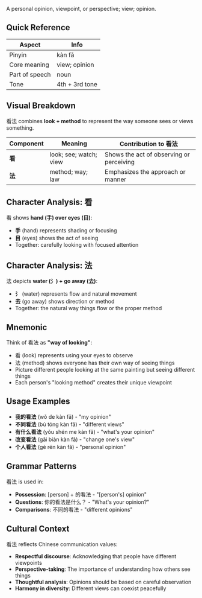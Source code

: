 A personal opinion, viewpoint, or perspective; view; opinion.

## Quick Reference

| Aspect         | Info                 |
| -------------- | -------------------- |
| Pinyin         | kàn fǎ               |
| Core meaning   | view; opinion        |
| Part of speech | noun                 |
| Tone           | 4th + 3rd tone       |

## Visual Breakdown

看法 combines **look + method** to represent the way someone sees or views something.

| Component | Meaning                     | Contribution to 看法                     |
| --------- | --------------------------- | --------------------------------------- |
| **看**    | look; see; watch; view      | Shows the act of observing or perceiving |
| **法**    | method; way; law            | Emphasizes the approach or manner       |

## Character Analysis: 看

看 shows **hand (手) over eyes (目)**:

- **手** (hand) represents shading or focusing
- **目** (eyes) shows the act of seeing
- Together: carefully looking with focused attention

## Character Analysis: 法

法 depicts **water (氵) + go away (去)**:

- **氵** (water) represents flow and natural movement
- **去** (go away) shows direction or method
- Together: the natural way things flow or the proper method

## Mnemonic

Think of 看法 as **"way of looking"**:

- 看 (look) represents using your eyes to observe
- 法 (method) shows everyone has their own way of seeing things
- Picture different people looking at the same painting but seeing different things
- Each person's "looking method" creates their unique viewpoint

## Usage Examples

- **我的看法** (wǒ de kàn fǎ) - "my opinion"
- **不同看法** (bù tóng kàn fǎ) - "different views"
- **有什么看法** (yǒu shén me kàn fǎ) - "what's your opinion"
- **改变看法** (gǎi biàn kàn fǎ) - "change one's view"
- **个人看法** (gè rén kàn fǎ) - "personal opinion"

## Grammar Patterns

看法 is used in:

- **Possession**: [person] + 的看法 - "[person's] opinion"
- **Questions**: 你的看法是什么？ - "What's your opinion?"
- **Comparisons**: 不同的看法 - "different opinions"

## Cultural Context

看法 reflects Chinese communication values:

- **Respectful discourse**: Acknowledging that people have different viewpoints
- **Perspective-taking**: The importance of understanding how others see things
- **Thoughtful analysis**: Opinions should be based on careful observation
- **Harmony in diversity**: Different views can coexist peacefully
